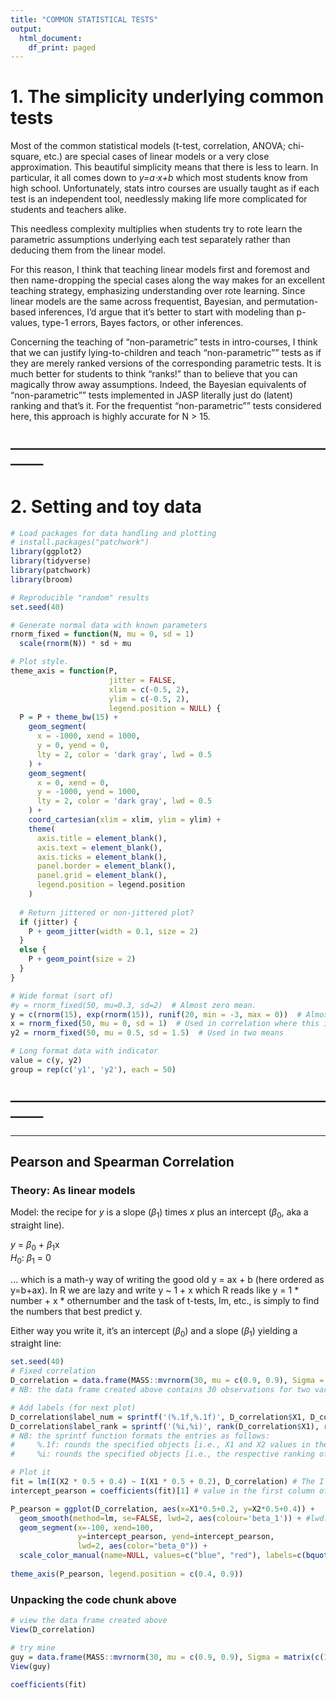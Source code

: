 ```yaml
---
title: "COMMON STATISTICAL TESTS"
output:
  html_document:
    df_print: paged
---
```

# **1. The simplicity underlying common tests**
Most of the common statistical models (t-test, correlation, ANOVA; chi-square, etc.) are special cases of linear models or a very close approximation. This beautiful simplicity means that there is less to learn. In particular, it all comes down to *y=a⋅x+b* which most students know from high school. Unfortunately, stats intro courses are usually taught as if each test is an independent tool, needlessly making life more complicated for students and teachers alike.

This needless complexity multiplies when students try to rote learn the parametric assumptions underlying each test separately rather than deducing them from the linear model.

For this reason, I think that teaching linear models first and foremost and then name-dropping the special cases along the way makes for an excellent teaching strategy, emphasizing understanding over rote learning. Since linear models are the same across frequentist, Bayesian, and permutation-based inferences, I’d argue that it’s better to start with modeling than p-values, type-1 errors, Bayes factors, or other inferences.

Concerning the teaching of “non-parametric” tests in intro-courses, I think that we can justify lying-to-children and teach “non-parametric”" tests as if they are merely ranked versions of the corresponding parametric tests. It is much better for students to think “ranks!” than to believe that you can magically throw away assumptions. Indeed, the Bayesian equivalents of “non-parametric”" tests implemented in JASP literally just do (latent) ranking and that’s it. For the frequentist “non-parametric”" tests considered here, this approach is highly accurate for N > 15.

--------------------------------------------------------------------------------
--------------------------------------------------------------------------------

# **2. Setting and toy data**
```r
# Load packages for data handling and plotting
# install.packages("patchwork")
library(ggplot2)
library(tidyverse)
library(patchwork)
library(broom)

# Reproducible "random" results
set.seed(40)

# Generate normal data with known parameters
rnorm_fixed = function(N, mu = 0, sd = 1)
  scale(rnorm(N)) * sd + mu

# Plot style.
theme_axis = function(P,
                      jitter = FALSE,
                      xlim = c(-0.5, 2),
                      ylim = c(-0.5, 2),
                      legend.position = NULL) {
  P = P + theme_bw(15) +
    geom_segment(
      x = -1000, xend = 1000,
      y = 0, yend = 0,
      lty = 2, color = 'dark gray', lwd = 0.5
    ) +
    geom_segment(
      x = 0, xend = 0,
      y = -1000, yend = 1000,
      lty = 2, color = 'dark gray', lwd = 0.5
    ) +
    coord_cartesian(xlim = xlim, ylim = ylim) +
    theme(
      axis.title = element_blank(),
      axis.text = element_blank(),
      axis.ticks = element_blank(),
      panel.border = element_blank(),
      panel.grid = element_blank(),
      legend.position = legend.position
    )
  
  # Return jittered or non-jittered plot?
  if (jitter) {
    P + geom_jitter(width = 0.1, size = 2)
  }
  else {
    P + geom_point(size = 2)
  }
}
```

```r
# Wide format (sort of)
#y = rnorm_fixed(50, mu=0.3, sd=2)  # Almost zero mean.
y = c(rnorm(15), exp(rnorm(15)), runif(20, min = -3, max = 0))  # Almost zero mean, not normal
x = rnorm_fixed(50, mu = 0, sd = 1)  # Used in correlation where this is on x-axis
y2 = rnorm_fixed(50, mu = 0.5, sd = 1.5)  # Used in two means

# Long format data with indicator
value = c(y, y2)
group = rep(c('y1', 'y2'), each = 50)
```

--------------------------------------------------------------------------------
--------------------------------------------------------------------------------
--------------------------------------------------------------------------------

## Pearson and Spearman Correlation
### Theory: As linear models
Model: the recipe for *y* is a slope (*β*~1~) times *x* plus an intercept (*β*~0~, aka a straight line).

*y* = *β*~0~ + *β*~1~x  
*H*~0~: *β*~1~ = 0

… which is a math-y way of writing the good old y = ax + b (here ordered as y=b+ax). In R we are lazy and write y ~ 1 + x which R reads like y = 1 * number + x * othernumber and the task of t-tests, lm, etc., is simply to find the numbers that best predict y.

Either way you write it, it’s an intercept (*β*~0~) and a slope (*β*~1~) yielding a straight line:
```r
set.seed(40)
# Fixed correlation
D_correlation = data.frame(MASS::mvrnorm(30, mu = c(0.9, 0.9), Sigma = matrix(c(1, 0.8, 1, 0.8), ncol = 2), empirical = TRUE))  # Correlated data
# NB: the data frame created above contains 30 observations for two variables: X1 and X2

# Add labels (for next plot)
D_correlation$label_num = sprintf('(%.1f,%.1f)', D_correlation$X1, D_correlation$X2) # creates a new variable that takes on two values for each observation. These values are: 1) X1 rounded to 1 decimal place and 2) X2 rounded to 1 dp.
D_correlation$label_rank = sprintf('(%i,%i)', rank(D_correlation$X1), rank(D_correlation$X2)) # creates a new variable that takes on two values for each observation. These values are 1) the ranking of X1 values from lowest to highest and 2) the ranking of X2 from lowest to highest.
# NB: the sprintf function formats the entries as follows:
#     %.1f: rounds the specified objects [i.e., X1 and X2 values in the current example] to 1 decimal place
#     %i: rounds the specified objects [i.e., the respective ranking of X1 and X2 values] to the nearest integer

# Plot it
fit = lm(I(X2 * 0.5 + 0.4) ~ I(X1 * 0.5 + 0.2), D_correlation) # The I function is simply an "as is" instruction, i.e., the operation inside the parentheses should be performed as specified. It is useful when dealing with complex terms in statistical modeling. For example, y and x are defined respectively as "X2*0.5+0.4" and X2*0.5+0.2 in the current example. The I function ensures that such complex definitions are treated as representation for X, or Y... as the case maybe. 
intercept_pearson = coefficients(fit)[1] # value in the first column of the coefficients output, i.e., the intercept column

P_pearson = ggplot(D_correlation, aes(x=X1*0.5+0.2, y=X2*0.5+0.4)) +
  geom_smooth(method=lm, se=FALSE, lwd=2, aes(colour='beta_1')) + #lwd: thickness of the model line
  geom_segment(x=-100, xend=100, 
               y=intercept_pearson, yend=intercept_pearson, 
               lwd=2, aes(color="beta_0")) + 
  scale_color_manual(name=NULL, values=c("blue", "red"), labels=c(bquote(beta[0]*" (intercept)"), bquote(beta[1]*" (slope)")))
  
theme_axis(P_pearson, legend.position = c(0.4, 0.9))
```

### Unpacking the code chunk above
```r
# view the data frame created above
View(D_correlation)
```

```r
# try mine
guy = data.frame(MASS::mvrnorm(30, mu = c(0.9, 0.9), Sigma = matrix(c(1, 0.8, 1, 0.8), ncol = 2), empirical = TRUE))
View(guy)
```

```r
coefficients(fit)
```




















